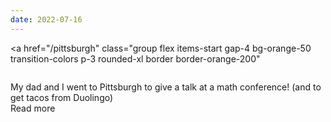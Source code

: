 ```yaml
---
date: 2022-07-16
---
```



<a
  href="/pittsburgh"
  class="group flex items-start gap-4 bg-orange-50 transition-colors p-3 rounded-xl border border-orange-200"
>
  <img
    src="/pittsburgh/flight-selfie.jpeg"
    alt=""
    loading="lazy"
    class="h-20 w-20 object-cover rounded-lg flex-shrink-0 border-4 border-white shadow-lg"
  />
  <div class="text-orange-900">
    <div class="font-serif">
      My dad and I went to Pittsburgh to give a talk at a math conference! (and
      to get tacos from Duolingo)
    </div>
    <div
      class="text-sm font-medium mt-2 bg-orange-200 w-max px-2 py-0.5 rounded-full flex items-center gap-1
      group-hover:bg-orange-300/70 transition-colors"
    >
      <span>Read more</span>
      <ArrowRight weight="fill" />
    </div>
  </div>
</a>
